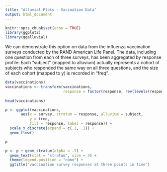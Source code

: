 ```yaml
---
title: "Alluvial Plots - Vacination Data"
output: html_document
---
```


```r
knitr::opts_chunk$set(echo = TRUE)
library(ggplot2)
library(ggalluvial)
```

We can demonstrate this option on data from the influenza vaccination surveys conducted by the RAND American Life Panel. The data, including one question from each of three surveys, has been aggregated by response profile: Each “subject” (mapped to alluvium) actually represents a cohort of subjects who responded the same way on all three questions, and the size of each cohort (mapped to y) is recorded in “freq”.


```r
data(vaccinations)
vaccinations <- transform(vaccinations,
                          response = factor(response, rev(levels(response))))
                          
head(vaccinations)
```

```r
p <- ggplot(vaccinations,
       aes(x = survey, stratum = response, alluvium = subject,
           y = freq,
           fill = response, label = response)) +
  scale_x_discrete(expand = c(.1, .1)) +
  geom_flow() 

p
```

```r
p <- p + geom_stratum(alpha = .5) +
  geom_text(stat = "stratum", size = 3) +
  theme(legend.position = "none") +
  ggtitle("vaccination survey responses at three points in time")


```


